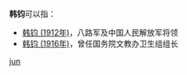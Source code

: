 '''韩钧'''可以指：
* [[韩钧_(1912年)|韩钧 (1912年)]]，八路军及中国人民解放军将领
* [[韩钧_(1916年)|韩钧 (1916年)]]，曾任国务院文教办卫生组组长
{{disambig}}

[[Category:二字韩姓人名消歧义|jun]]